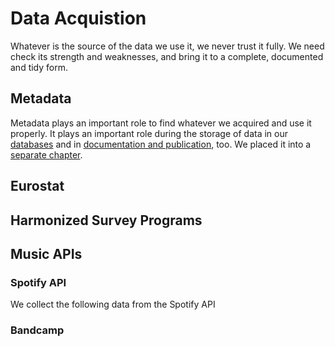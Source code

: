 # Data Acquistion {#acquisition}

Whatever is the source of the data we use it, we never trust it fully. We need check its strength and weaknesses, and bring it to a complete, documented and tidy form.

## Metadata {#collect-metadata}

Metadata plays an important role to find whatever we acquired and use it properly. It plays an important role during the storage of data in our [databases](#data-storage) and in [documentation and publication](#documentation), too.  We placed it into a [separate chapter](#metadata). 

## Eurostat



## Harmonized Survey Programs

## Music APIs

### Spotify API

We collect the following data from the Spotify API



### Bandcamp

